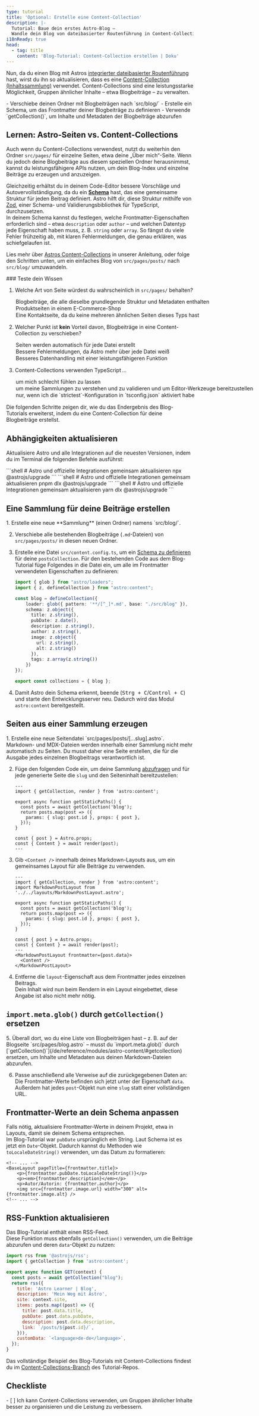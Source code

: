 ```yaml
---
type: tutorial
title: 'Optional: Erstelle eine Content-Collection'
description: |-
  Tutorial: Baue dein erstes Astro-Blog —
  Wandle dein Blog von dateibasierter Routenführung in Content-Collections um
i18nReady: true
head:
  - tag: title
    content: 'Blog-Tutorial: Content-Collection erstellen | Doku'
---
```



Nun, da du einen Blog mit Astros [integrierter dateibasierter Routenführung](/de/guides/routing/#statische-routen) hast, wirst du ihn so aktualisieren, dass es eine [Content-Collection (Inhaltssammlung)](/de/guides/content-collections/) verwendet. Content-Collections sind eine leistungsstarke Möglichkeit, Gruppen ähnlicher Inhalte – etwa Blogbeiträge – zu verwalten.

<PreCheck>
  - Verschiebe deinen Ordner mit Blogbeiträgen nach `src/blog/`
  - Erstelle ein Schema, um das Frontmatter deiner Blogbeiträge zu definieren
  - Verwende `getCollection()`, um Inhalte und Metadaten der Blogbeiträge abzurufen
</PreCheck>

## Lernen: Astro-Seiten vs. Content-Collections

Auch wenn du Content-Collections verwendest, nutzt du weiterhin den Ordner `src/pages/` für einzelne Seiten, etwa deine „Über mich“-Seite. Wenn du jedoch deine Blogbeiträge aus diesem speziellen Ordner herausnimmst, kannst du leistungsfähigere APIs nutzen, um dein Blog-Index und einzelne Beiträge zu erzeugen und anzuzeigen.

Gleichzeitig erhältst du in deinem Code-Editor bessere Vorschläge und Autovervollständigung, da du ein **[Schema](/de/guides/content-collections/#definieren-des-schemas-der-sammlung)** hast, das eine gemeinsame Struktur für jeden Beitrag definiert. Astro hilft dir, diese Struktur mithilfe von [Zod](https://zod.dev/), einer Schema- und Validierungs­bibliothek für TypeScript, durchzusetzen.  
In deinem Schema kannst du festlegen, welche Frontmatter-Eigenschaften erforderlich sind – etwa `description` oder `author` – und welchen Datentyp jede Eigenschaft haben muss, z. B. `string` oder `array`. So fängst du viele Fehler frühzeitig ab, mit klaren Fehlermeldungen, die genau erklären, was schiefgelaufen ist.

Lies mehr über [Astros Content-Collections](/de/guides/content-collections/) in unserer Anleitung, oder folge den Schritten unten, um ein einfaches Blog von `src/pages/posts/` nach `src/blog/` umzuwandeln.

<Box icon="question-mark">
### Teste dein Wissen

1. Welche Art von Seite würdest du wahrscheinlich in `src/pages/` behalten?

    <MultipleChoice>
      <Option>
        Blogbeiträge, die alle dieselbe grundlegende Struktur und Metadaten enthalten
      </Option>
      <Option>
        Produktseiten in einem E-Commerce-Shop
      </Option>
      <Option isCorrect>
        Eine Kontaktseite, da du keine mehreren ähnlichen Seiten dieses Typs hast
      </Option>
    </MultipleChoice>

2. Welcher Punkt ist **kein** Vorteil davon, Blogbeiträge in eine Content-Collection zu verschieben?

    <MultipleChoice>
      <Option isCorrect>
         Seiten werden automatisch für jede Datei erstellt
      </Option>
      <Option>
        Bessere Fehlermeldungen, da Astro mehr über jede Datei weiß
      </Option>
      <Option>
        Besseres Daten­handling mit einer leistungsfähigeren Funktion
      </Option>
    </MultipleChoice>

3. Content-Collections verwenden TypeScript …
    <MultipleChoice>
      <Option>
        um mich schlecht fühlen zu lassen
      </Option>
      <Option isCorrect>
        um meine Sammlungen zu verstehen und zu validieren und um Editor-Werkzeuge bereitzustellen
      </Option>
      <Option>
        nur, wenn ich die `strictest`-Konfiguration in `tsconfig.json` aktiviert habe
      </Option>
    </MultipleChoice>

</Box>

Die folgenden Schritte zeigen dir, wie du das Endergebnis des Blog-Tutorials erweiterst, indem du eine Content-Collection für deine Blogbeiträge erstellst.

## Abhängigkeiten aktualisieren

Aktualisiere Astro und alle Integrationen auf die neuesten Versionen, indem du im Terminal die folgenden Befehle ausführst:

<PackageManagerTabs>
  <Fragment slot="npm">
  ```shell
  # Astro und offizielle Integrationen gemeinsam aktualisieren
  npx @astrojs/upgrade
  ```
  </Fragment>
  <Fragment slot="pnpm">
  ```shell
  # Astro und offizielle Integrationen gemeinsam aktualisieren
  pnpm dlx @astrojs/upgrade
  ```
  </Fragment>
  <Fragment slot="yarn">
  ```shell
  # Astro und offizielle Integrationen gemeinsam aktualisieren
  yarn dlx @astrojs/upgrade
  ```
  </Fragment>
</PackageManagerTabs>

## Eine Sammlung für deine Beiträge erstellen

<Steps>
1. Erstelle eine neue **Sammlung** (einen Ordner) namens `src/blog/`. 

2. Verschiebe alle bestehenden Blogbeiträge (`.md`-Dateien) von `src/pages/posts/` in diesen neuen Ordner.

3. Erstelle eine Datei `src/content.config.ts`, um ein [Schema zu definieren](/de/guides/content-collections/#definieren-des-schemas-der-sammlung) für deine `postsCollection`. Für den bestehenden Code aus dem Blog-Tutorial füge Folgendes in die Datei ein, um alle im Frontmatter verwendeten Eigenschaften zu definieren:

    ```ts title="src/content.config.ts"
    import { glob } from "astro/loaders";
    import { z, defineCollection } from "astro:content";

    const blog = defineCollection({
        loader: glob({ pattern: '**/[^_]*.md', base: "./src/blog" }),
        schema: z.object({
          title: z.string(),
          pubDate: z.date(),
          description: z.string(),
          author: z.string(),
          image: z.object({
            url: z.string(),
            alt: z.string()
          }),
          tags: z.array(z.string())
        })
    });

    export const collections = { blog };
    ```

4. Damit Astro dein Schema erkennt, beende (<kbd>Strg + C</kbd>/<kbd>Control + C</kbd>) und starte den Entwicklungs­server neu. Dadurch wird das Modul `astro:content` bereitgestellt.
</Steps>

## Seiten aus einer Sammlung erzeugen

<Steps>
1. Erstelle eine neue Seiten­datei `src/pages/posts/[...slug].astro`.  
   Markdown- und MDX-Dateien werden innerhalb einer Sammlung nicht mehr automatisch zu Seiten. Du musst daher eine Seite erstellen, die für die Ausgabe jedes einzelnen Blogbeitrags verantwortlich ist.

2. Füge den folgenden Code ein, um deine Sammlung [abzufragen](/de/guides/content-collections/#sammlungen-abfragen) und für jede generierte Seite die `slug` und den Seiteninhalt bereitzustellen:

    ```astro title="src/pages/posts/[...slug].astro"
    ---
    import { getCollection, render } from 'astro:content';

    export async function getStaticPaths() {
      const posts = await getCollection('blog');
      return posts.map(post => ({
        params: { slug: post.id }, props: { post },
      }));
    }

    const { post } = Astro.props;
    const { Content } = await render(post);
    ---
    ```

3. Gib `<Content />` innerhalb deines Markdown-Layouts aus, um ein gemeinsames Layout für alle Beiträge zu verwenden.

    ```astro title="src/pages/posts/[...slug].astro" ins={3,15-17}
    ---
    import { getCollection, render } from 'astro:content';
    import MarkdownPostLayout from '../../layouts/MarkdownPostLayout.astro';

    export async function getStaticPaths() {
      const posts = await getCollection('blog');
      return posts.map(post => ({
        params: { slug: post.id }, props: { post },
      }));
    }

    const { post } = Astro.props;
    const { Content } = await render(post);
    ---
    <MarkdownPostLayout frontmatter={post.data}>
      <Content />
    </MarkdownPostLayout>
    ```

4. Entferne die `layout`-Eigenschaft aus dem Frontmatter jedes einzelnen Beitrags.  
   Dein Inhalt wird nun beim Rendern in ein Layout eingebettet, diese Angabe ist also nicht mehr nötig.
</Steps>

## `import.meta.glob()` durch `getCollection()` ersetzen

<Steps>
5. Überall dort, wo du eine Liste von Blogbeiträgen hast – z. B. auf der Blogseite `src/pages/blog.astro` – musst du `import.meta.glob()` durch [`getCollection()`](/de/reference/modules/astro-content/#getcollection) ersetzen, um Inhalte und Metadaten aus deinen Markdown-Dateien abzurufen.

6. Passe anschließend alle Verweise auf die zurückgegebenen Daten an:  
   Die Frontmatter-Werte befinden sich jetzt unter der Eigenschaft `data`. Außerdem hat jedes `post`-Objekt nun eine `slug` statt einer vollständigen URL.
</Steps>

## Frontmatter-Werte an dein Schema anpassen

Falls nötig, aktualisiere Frontmatter-Werte in deinem Projekt, etwa in Layouts, damit sie deinem Schema entsprechen.  
Im Blog-Tutorial war `pubDate` ursprünglich ein String. Laut Schema ist es jetzt ein `Date`-Objekt. Dadurch kannst du Methoden wie `toLocaleDateString()` verwenden, um das Datum zu formatieren:

```astro title="src/layouts/MarkdownPostLayout.astro" ins="toString()"
<!-- ... -->
<BaseLayout pageTitle={frontmatter.title}>
    <p>{frontmatter.pubDate.toLocaleDateString()}</p>
    <p><em>{frontmatter.description}</em></p>
    <p>Autor/Autorin: {frontmatter.author}</p>
    <img src={frontmatter.image.url} width="300" alt={frontmatter.image.alt} />
<!-- ... -->
```

## RSS-Funktion aktualisieren

Das Blog-Tutorial enthält einen RSS-Feed.  
Diese Funktion muss ebenfalls `getCollection()` verwenden, um die Beiträge abzurufen und deren `data`-Objekt zu nutzen:

```js title="src/pages/rss.xml.js"
import rss from '@astrojs/rss';
import { getCollection } from 'astro:content';

export async function GET(context) {
  const posts = await getCollection("blog");
  return rss({
    title: 'Astro Learner | Blog',
    description: 'Mein Weg mit Astro',
    site: context.site,
    items: posts.map((post) => ({
      title: post.data.title,
      pubDate: post.data.pubDate,
      description: post.data.description,
      link: `/posts/${post.id}/`,
    })),
    customData: `<language>de-de</language>`,
  });
}
```

Das vollständige Beispiel des Blog-Tutorials mit Content-Collections findest du im [Content-Collections-Branch](https://github.com/withastro/blog-tutorial-demo/tree/content-collections) des Tutorial-Repos.

<Box icon="check-list">

## Checkliste

<Checklist>
- [ ] Ich kann Content-Collections verwenden, um Gruppen ähnlicher Inhalte besser zu organisieren und die Leistung zu verbessern.
</Checklist>

</Box>
